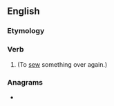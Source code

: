 {{also|re-sew}}
==English==

===Etymology===
{{prefix|en|re|sew}}

===Verb===
{{en-verb|resews|resewing|resewed|resewn}}

# {{alternative spelling of|re-sew|lang=en}} (To [[sew]] something over again.)

===Anagrams===
* {{anagrams|en|a=eersw|Ewers|Weser|ewers|sewer|sweer|weres}}